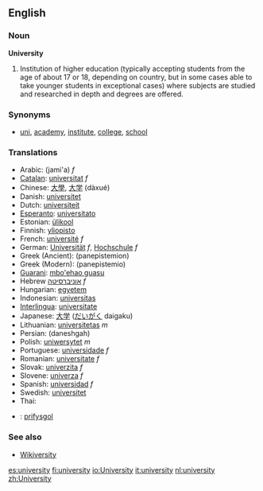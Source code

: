 ==English==

===Noun===
'''University'''
# Institution of higher education (typically accepting students from the age of about 17 or 18, depending on country, but in some cases able to take younger students in exceptional cases) where subjects are studied and researched in depth and degrees are offered.

===Synonyms===
*[[uni]], [[academy]], [[institute]], [[college]], [[school]]

===Translations===
*Arabic: {{ARchar|[[جامعة]]}} (jami'a) ''f''
*[[Catalan]]: [[universitat]] ''f''
*Chinese: [[大學]], [[大学]] (dàxué)
*Danish: [[universitet]]
*Dutch: [[universiteit]]
*[[Esperanto]]: [[universitato]]
*Estonian: [[ülikool]]
*Finnish: [[yliopisto]]
*French: [[université]] ''f''
*German: [[Universität]] ''f'', [[Hochschule]] ''f''
*Greek (Ancient): (panepistemion)
*Greek (Modern): (panepistemio)
*[[Guarani]]: [[mbo'ehao guasu]]
*Hebrew [[אוניברסיטה]] ''f''
*Hungarian: [[egyetem]] 
*Indonesian: [[universitas]]
*[[Interlingua]]: [[universitate]]
*Japanese: [[大学]] ([[だいがく]] daigaku)
*Lithuanian: [[universitetas]] ''m''
*Persian: {{FAchar|[[دانشگاه]]}} (daneshgah)
*Polish: [[uniwersytet]] ''m''
*Portuguese: [[universidade]] ''f''
*Romanian: [[universitate]] ''f''
*Slovak: [[univerzita]] ''f''
*Slovene: [[univerza]] ''f''
*Spanish: [[universidad]] ''f''
*Swedish: [[universitet]]
*Thai: {{THchar|[[มหาวิทยาลัย]]}}
*{{cy}}: [[prifysgol]]

===See also===

*[http://textbook.wikipedia.org/wiki/Wikiversity Wikiversity]

[[es:university]]
[[fi:university]]
[[io:University]]
[[it:university]]
[[nl:university]]
[[zh:University]]